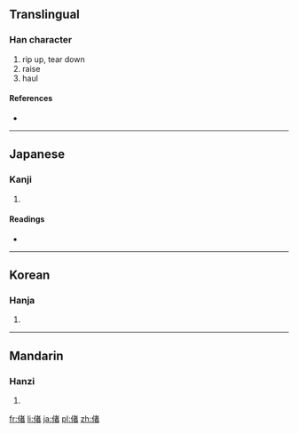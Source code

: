 ==Translingual==

===Han character===
{{Han char|rn=9|rad=人|as=09|sn=11|four=|canj=人十大日 (OJKA)}}

# rip up, tear down
# raise
# haul

====References====
* {{Han ref|kx=0110.240|dkj=00856|dj=0236.080|hdz=10186.120|uh=5056|ud=20566}}

----

==Japanese==

===Kanji===
{{ja-kanji|grade=|rs=人09}}

# {{defn|lang=ja|sort=人09}}

====Readings====
* {{ja-readings|on=[[しゃ]] (sha)|kun=[[さて]] (sate)}}

----

==Korean==

===Hanja===
{{ko-hanja|hangeul=차|rv=cha|mr=ch'a}}

# {{defn|lang=ko|sort=人09}}

----

==Mandarin==

===Hanzi===
{{cmn-hanzi|pin=[[chě]] ([[che3]])|wg=ch'e<sup>3</sup>}}

# {{defn|lang=cmn|sort=人09}}

[[fr:偖]]
[[li:偖]]
[[ja:偖]]
[[pl:偖]]
[[zh:偖]]